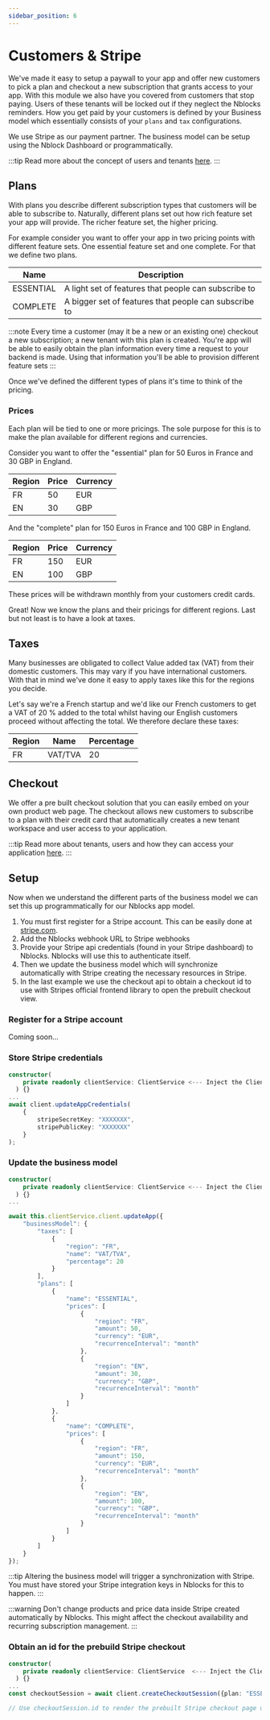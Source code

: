```yaml
---
sidebar_position: 6
---
```


# Customers & Stripe


We've made it easy to setup a paywall to your app and offer new customers to pick a plan and checkout a new subscription that grants access to your app.
With this module we also have you covered from customers that stop paying. Users of these tenants will be locked out if they neglect the Nblocks reminders.
How you get paid by your customers is defined by your Business model which essentially consists of your `plans` and `tax` configurations.

We use Stripe as our payment partner.
The business model can be setup using the Nblock Dashboard or programmatically.

:::tip
Read more about the concept of users and tenants [here](tenants-users.mdx).
:::

## Plans
With plans you describe different subscription types that customers will be able to subscribe to. 
Naturally, different plans set out how rich feature set your app will provide. The richer feature set, the higher pricing.

For example consider you want to offer your app in two pricing points with different feature sets. One essential feature set and one complete. 
For that we define two plans.

| Name          | Description
| -----------   | -----------   |
| ESSENTIAL     | A light set of features that people can subscribe to |
| COMPLETE      | A bigger set of features that people can subscribe to |

:::note
Every time a customer (may it be a new or an existing one) checkout a new subscription; a new tenant with this plan is created. 
You're app will be able to easily obtain the plan information every time a request to your backend is made. 
Using that information you'll be able to provision different feature sets
:::

Once we've defined the different types of plans it's time to think of the pricing.

### Prices
Each plan will be tied to one or more pricings. The sole purpose for this is to make the plan available for different regions and currencies.

Consider you want to offer the "essential" plan for 50 Euros in France and 30 GBP in England.

| Region      | Price    | Currency |
| -----------   | -----------   | -----------   |
| FR     | 50 | EUR  |
| EN      | 30 | GBP   |

And the "complete" plan for 150 Euros in France and 100 GBP in England.

| Region      | Price    | Currency |
| -----------   | -----------   | -----------   |
| FR     | 150 | EUR  |
| EN      | 100 | GBP   |

These prices will be withdrawn monthly from your customers credit cards. 

Great! Now we know the plans and their pricings for different regions. Last but not least is to have a look at taxes.

## Taxes
Many businesses are obligated to collect Value added tax (VAT) from their domestic customers. This may vary if you have international customers. 
With that in mind we've done it easy to apply taxes like this for the regions you decide.

Let's say we're a French startup and we'd like our French customers to get a VAT of 20 % added to the total whilst having our English customers proceed without affecting the total.
We therefore declare these taxes:

| Region      | Name    | Percentage |
| -----------   | -----------   | -----------   |
| FR     | VAT/TVA | 20  |

## Checkout
We offer a pre built checkout solution that you can easily embed on your own product web page. 
The checkout allows new customers to subscribe to a plan with their credit card that automatically creates a new tenant workspace and user access to your application. 

:::tip
Read more about tenants, users and how they can access your application [here](tenants-users).
:::

## Setup
Now when we understand the different parts of the business model we can set this up programmatically for our Nblocks app model.
1. You must first register for a Stripe account. This can be easily done at [stripe.com](https://stripe.com).
1. Add the Nblocks webhook URL to Stripe webhooks
1. Provide your Stripe api credentials (found in your Stripe dashboard) to Nblocks. Nblocks will use this to authenticate itself.
1. Then we update the business model which will synchronize automatically with Stripe creating the necessary resources in Stripe.
1. In the last example we use the checkout api to obtain a checkout id to use with Stripes official frontend library to open the prebuilt checkout view.

### Register for a Stripe account
Coming soon...

### Store Stripe credentials

<Tabs>
<TabItem value="nestjs" label="NestJS" default>

```typescript
constructor(
    private readonly clientService: ClientService <--- Inject the ClientService
  ) {}
...
await client.updateAppCredentials(
    {
        stripeSecretKey: "XXXXXXX", 
        stripePublicKey: "XXXXXXX"
    }
);
```

</TabItem>
</Tabs>

### Update the business model
<Tabs>
<TabItem value="nestjs" label="NestJS" default>

```typescript
constructor(
    private readonly clientService: ClientService <--- Inject the ClientService
  ) {}
...

await this.clientService.client.updateApp({
    "businessModel": {
        "taxes": [
            {
                "region": "FR",
                "name": "VAT/TVA",
                "percentage": 20
            }
        ],
        "plans": [
            {
                "name": "ESSENTIAL",
                "prices": [
                    {
                        "region": "FR",
                        "amount": 50,
                        "currency": "EUR",
                        "recurrenceInterval": "month"
                    },
                    {
                        "region": "EN",
                        "amount": 30,
                        "currency": "GBP",
                        "recurrenceInterval": "month"
                    }
                ]
            },
            {
                "name": "COMPLETE",
                "prices": [
                    {
                        "region": "FR",
                        "amount": 150,
                        "currency": "EUR",
                        "recurrenceInterval": "month"
                    },
                    {
                        "region": "EN",
                        "amount": 100,
                        "currency": "GBP",
                        "recurrenceInterval": "month"
                    }
                ]
            }
        ]
    }
});
```

</TabItem>
</Tabs>

:::tip
Altering the business model will trigger a synchronization with Stripe. You must have stored your Stripe integration keys in Nblocks for this to happen.
:::

:::warning
Don't change products and price data inside Stripe created automatically by Nblocks. This might affect the checkout availability and recurring subscription management.
:::

### Obtain an id for the prebuild Stripe checkout

<Tabs>
<TabItem value="nestjs" label="NestJS" default>

```typescript
constructor(
    private readonly clientService: ClientService  <--- Inject the ClientService
  ) {}
...
const checkoutSession = await client.createCheckoutSession({plan: "ESSENTIAL", region: "FR"});

// Use checkoutSession.id to render the prebuilt Stripe checkout page using Stripe JS Lib.
```

</TabItem>
</Tabs>

